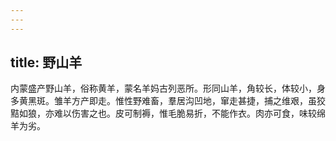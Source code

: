```yaml
---
---
---
```

title: 野山羊
---



内蒙盛产野山羊，俗称黄羊，蒙名羊妈古列恶所。形同山羊，角较长，体较小，身多黄黑斑。雏羊方产即走。惟性野难畜，羣居沟凹地，窜走甚捷，捕之维艰，虽狡黠如狼，亦难以伤害之也。皮可制褥，惟毛脆易折，不能作衣。肉亦可食，味较绵羊为劣。